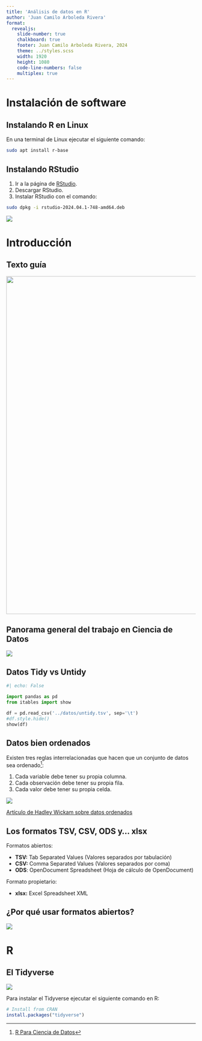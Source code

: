 ```yaml
---
title: 'Análisis de datos en R'
author: 'Juan Camilo Arboleda Rivera'
format:
  revealjs:
    slide-number: true
    chalkboard: true
    footer: Juan Camilo Arboleda Rivera, 2024
    theme: ../styles.scss
    width: 1920
    height: 1080
    code-line-numbers: false
    multiplex: true
---
```


# Instalación de software

## Instalando R en Linux

En una terminal de Linux ejecutar el siguiente comando:
```bash
sudo apt install r-base
```

## Instalando RStudio

1. Ir a la página de [RStudio](https://posit.co/download/rstudio-desktop/).
1. Descargar RStudio.
1. Instalar RStudio con el comando:

```.bash
sudo dpkg -i rstudio-2024.04.1-748-amd64.deb
```

![](https://posit.co/wp-content/uploads/2022/10/thumbnail-3.jpg){fig-align="center"}

# Introducción

## Texto guía {.nostretch}

[![](https://es.r4ds.hadley.nz/cover.png){height=900px fig-align="center"}](https://r4ds.hadley.nz/)

## Panorama general del trabajo en Ciencia de Datos

![](https://es.r4ds.hadley.nz/diagrams_w_text_as_path/es/data-science.svg)

## Datos Tidy vs Untidy

```python
#| echo: False

import pandas as pd
from itables import show

df = pd.read_csv('../datos/untidy.tsv', sep='\t')
#df.style.hide()
show(df)
```

## Datos bien ordenados

Existen tres reglas interrelacionadas que hacen que un conjunto de datos sea
ordenado^[[R Para Ciencia de Datos](https://es.r4ds.hadley.nz/12-tidy.html)]:

1. Cada variable debe tener su propia columna.
2. Cada observación debe tener su propia fila.
3. Cada valor debe tener su propia celda.

![](https://es.r4ds.hadley.nz/diagrams_w_text_as_path/es/tidy-1.svg)

[Artículo de Hadley Wickam sobre datos
ordenados](https://vita.had.co.nz/papers/tidy-data.pdf)

## Los formatos TSV, CSV, ODS y... xlsx

::: {.incremental}
Formatos abiertos:

- **TSV:** Tab Separated Values (Valores separados por tabulación)
- **CSV:** Comma Separated Values (Valores separados por coma)
- **ODS**: OpenDocument Spreadsheet (Hoja de cálculo de OpenDocument)

Formato propietario:

- **xlsx:** Excel Spreadsheet XML
:::

## ¿Por qué usar formatos abiertos?

![](https://i.ytimg.com/vi/2qmXYlRTXVA/maxresdefault.jpg)

# R

## El Tidyverse

![](https://rviews.rstudio.com/post/2017-06-09-What-is-the-tidyverse_files/tidyverse1.png){fig-align="center"}

Para instalar el Tidyverse ejecutar el siguiente comando en R:
```R
# Install from CRAN
install.packages("tidyverse")
```
